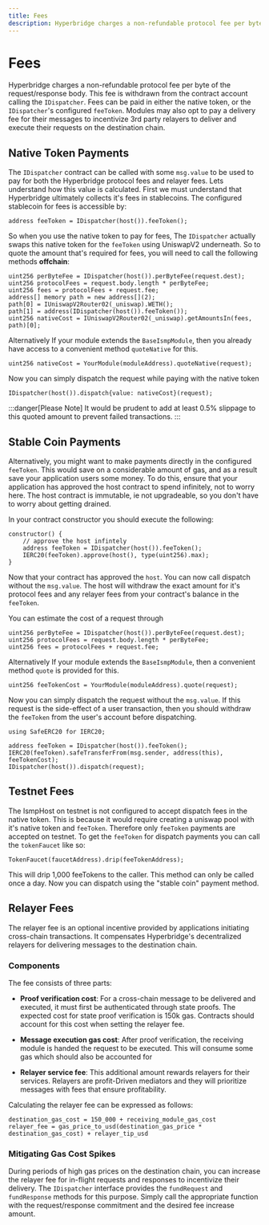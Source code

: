 ```yaml
---
title: Fees
description: Hyperbridge charges a non-refundable protocol fee per byte of the request/response body. This fee is withdrawn from the contract account calling the `IsmpDispatcher`.
---
```


# Fees

Hyperbridge charges a non-refundable protocol fee per byte of the request/response body. This fee is withdrawn from the contract account calling the `IDispatcher`. Fees can be paid in either the native token, or the `IDispatcher`'s configured `feeToken`. Modules may also opt to pay a delivery fee for their messages to incentivize 3rd party relayers to deliver and execute their requests on the destination chain.


## Native Token Payments


The `IDispatcher` contract can be called with some `msg.value` to be used to pay for both the Hyperbridge protocol fees and relayer fees. Lets understand how this value is calculated. First we must understand that Hyperbridge ultimately collects it's fees in stablecoins. The configured stablecoin for fees is accessible by: 

```solidity showLineNumbers
address feeToken = IDispatcher(host()).feeToken();
```

So when you use the native token to pay for fees, The `IDispatcher` actually swaps this native token for the `feeToken` using UniswapV2 underneath.
So to quote the amount that's required for fees, you will need to call the following methods **offchain**:

```solidity showLineNumbers
uint256 perByteFee = IDispatcher(host()).perByteFee(request.dest);
uint256 protocolFees = request.body.length * perByteFee;
uint256 fees = protocolFees + request.fee;
address[] memory path = new address[](2);
path[0] = IUniswapV2Router02(_uniswap).WETH();
path[1] = address(IDispatcher(host()).feeToken());
uint256 nativeCost = IUniswapV2Router02(_uniswap).getAmountsIn(fees, path)[0];
```

Alternatively If your module extends the `BaseIsmpModule`, then you already have access to a convenient method `quoteNative` for this.

```solidity showLineNumbers
uint256 nativeCost = YourModule(moduleAddress).quoteNative(request);
```

Now you can simply dispatch the request while paying with the native token

```solidity showLineNumbers
IDispatcher(host()).dispatch{value: nativeCost}(request);
```

:::danger[Please Note]
It would be prudent to add at least 0.5% slippage to this quoted amount to prevent failed transactions.
:::

## Stable Coin Payments

Alternatively, you might want to make payments directly in the configured `feeToken`. This would save on a considerable amount of gas, and as a result save your application users some money. To do this, ensure that your application has approved the host contract to spend infinitely, not to worry here. The host contract is immutable, ie not upgradeable, so you don't have to worry about getting drained.

In your contract constructor you should execute the following:

```solidity showLineNumbers
constructor() {
    // approve the host infintely
    address feeToken = IDispatcher(host()).feeToken();
    IERC20(feeToken).approve(host(), type(uint256).max);
}
```

Now that your contract has approved the `host`. You can now call dispatch without the `msg.value`. The host will withdraw the exact amount for it's protocol fees and any relayer fees from your contract's balance in the `feeToken`.

You can estimate the cost of a request through

```solidity showLineNumbers
uint256 perByteFee = IDispatcher(host()).perByteFee(request.dest);
uint256 protocolFees = request.body.length * perByteFee;
uint256 fees = protocolFees + request.fee;
```

Alternatively If your module extends the `BaseIsmpModule`, then a convenient method `quote` is provided for this.

```solidity showLineNumbers
uint256 feeTokenCost = YourModule(moduleAddress).quote(request);
```

Now you can simply dispatch the request without the `msg.value`. If this request is the side-effect of a user transaction, then you should withdraw the `feeToken` from the user's account before dispatching.

```solidity showLineNumbers
using SafeERC20 for IERC20;

address feeToken = IDispatcher(host()).feeToken();
IERC20(feeToken).safeTransferFrom(msg.sender, address(this), feeTokenCost);
IDispatcher(host()).dispatch(request);
```

## Testnet Fees

The IsmpHost on testnet is not configured to accept dispatch fees in the native token. This is because it would require creating a uniswap pool with it's native token and `feeToken`. Therefore only `feeToken` payments are accepted on testnet. To get the `feeToken` for dispatch payments you can call the `tokenFaucet` like so:

```solidity
TokenFaucet(faucetAddress).drip(feeTokenAddress);
```

This will drip 1,000 feeTokens to the caller. This method can only be called once a day. Now you can dispatch using the "stable coin" payment method.


## Relayer Fees

The relayer fee is an optional incentive provided by applications initiating cross-chain transactions. It compensates Hyperbridge's decentralized relayers for delivering messages to the destination chain.

### Components

The fee consists of three parts:

 - **Proof verification cost**: For a cross-chain message to be delivered and executed, it must first be authenticated through state proofs. The expected cost for state proof verification is 150k gas. Contracts should account for this cost when setting the relayer fee.

 - **Message execution gas cost**:
    After proof verification, the receiving module is handed the request to be executed. This will consume some gas which should also be accounted for

 - **Relayer service fee**:
    This additional amount rewards relayers for their services. Relayers are profit-Driven mediators and they will prioritize messages with fees that ensure profitability.

Calculating the relayer fee can be expressed as follows:

```
destination_gas_cost = 150_000 + receiving_module_gas_cost
relayer_fee = gas_price_to_usd(destination_gas_price * destination_gas_cost) + relayer_tip_usd
```


### Mitigating Gas Cost Spikes

During periods of high gas prices on the destination chain, you can increase the relayer fee for in-flight requests and responses to incentivize their delivery.
The `IDispatcher` interface provides the `fundRequest` and `fundResponse` methods for this purpose. Simply call the appropriate function with the request/response commitment and the desired fee increase amount.
